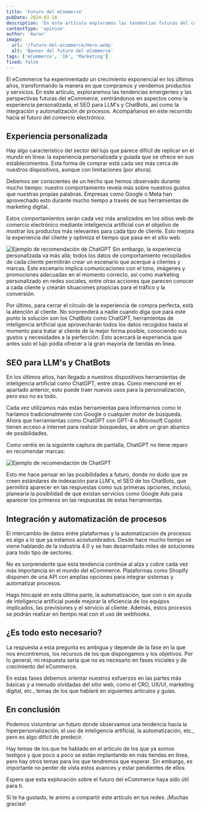 ```yaml
---
title: 'Futuro del eCommerce'
pubDate: 2024-03-18
description: 'En este artículo exploramos las tendencias futuras del comercio electrónico, centrándonos en la experiencia personalizada, el SEO para LLMs y ChatBots, y la integración y automatización de procesos.'
contentType: 'opinion'
author: 'Aaron'
image:
  url: '/futuro-del-ecommerce/Hero.webp'
  alt: 'Banner del futuro del eCommerce'
tags: ['eCommerce', 'IA', 'Marketing']
fixed: false
---
```


El eCommerce ha experimentado un crecimiento exponencial en los últimos años, transformando la manera en que compramos y vendemos productos y servicios. En este artículo, exploraremos las tendencias emergentes y las perspectivas futuras del eCommerce, centrándonos en aspectos como la experiencia personalizada, el SEO para LLM's y ChatBots, así como la integración y automatización de procesos. Acompáñanos en este recorrido hacia el futuro del comercio electrónico.

## Experiencia personalizada

Hay algo característico del sector del lujo que parece difícil de replicar en el mundo en línea: la experiencia personalizada y guiada que se ofrece en sus establecimientos. Esta forma de comprar está cada vez más cerca de nuestros dispositivos, aunque con limitaciones (por ahora).

Debemos ser conscientes de un hecho que hemos observado durante mucho tiempo: nuestro comportamiento revela más sobre nuestros gustos que nuestras propias palabras. Empresas como Google o Meta han aprovechado esto durante mucho tiempo a través de sus herramientas de marketing digital.

Estos comportamientos serán cada vez más analizados en los sitios web de comercio electrónico mediante inteligencia artificial con el objetivo de mostrar los productos más relevantes para cada tipo de cliente. Esto mejora la experiencia del cliente y optimiza el tiempo que pasa en el sitio web.

![Ejemplo de recomendación de ChatGPT](/futuro-del-ecommerce/ParaTi.webp)
Sin embargo, la experiencia personalizada va más allá; todos los datos de comportamiento recopilados de cada cliente permitirán crear un escenario que acerque a clientes y marcas. Este escenario implica comunicaciones con el tono, imágenes y promociones adecuadas en el momento correcto, así como marketing personalizado en redes sociales, entre otras acciones que parecen conocer a cada cliente y crearán situaciones propicias para el tráfico y la conversión.

Por último, para cerrar el círculo de la experiencia de compra perfecta, está la atención al cliente. No sorprenderá a nadie cuando diga que para este punto la solución son los ChatBots como ChatGPT, herramientas de inteligencia artificial que aprovecharán todos los datos recogidos hasta el momento para tratar al cliente de la mejor forma posible, conociendo sus gustos y necesidades a la perfección. Esto acercará la experiencia que antes solo el lujo podía ofrecer a la gran mayoría de tiendas en línea.

## SEO para LLM's y ChatBots

En los últimos años, han llegado a nuestros dispositivos herramientas de inteligencia artificial como ChatGPT, entre otras. Como mencioné en el apartado anterior, esto puede traer nuevos usos para la personalización, pero eso no es todo.

Cada vez utilizamos más estas herramientas para informarnos como lo haríamos tradicionalmente con Google o cualquier motor de búsqueda. Ahora que herramientas como ChatGPT con GPT-4 o Microsoft Copilot tienen acceso a internet para realizar búsquedas, se abre un gran abanico de posibilidades.

Como veréis en la siguiente captura de pantalla, ChatGPT no tiene reparo en recomendar marcas:

![Ejemplo de recomendación de ChatGPT](/futuro-del-ecommerce/ChatGPT.webp)

Esto me hace pensar en las posibilidades a futuro, donde no dudo que se creen estándares de indexación para LLM's, el SEO de los ChatBots, que permitirá aparecer en las respuestas como sus primeras opciones, incluso, planearía la posibilidad de que existan servicios como Google Ads para aparecer los primeros en las respuestas de estas herramientas.

## Integración y automatización de procesos

El intercambio de datos entre plataformas y la automatización de procesos es algo a lo que ya estamos acostumbrados. Desde hace mucho tiempo se viene hablando de la industria 4.0 y se han desarrollado miles de soluciones para todo tipo de sectores.

No es sorprendente que esta tendencia continúe al alza y cobre cada vez más importancia en el mundo del eCommerce. Plataformas como Shopify disponen de una API con amplias opciones para integrar sistemas y automatizar procesos.

Hago hincapié en esta última parte, la automatización, que con o sin ayuda de inteligencia artificial puede mejorar la eficiencia de los equipos implicados, las previsiones y el servicio al cliente. Además, estos procesos se podrán realizar en tiempo real con el uso de webhooks.

## ¿Es todo esto necesario?

La respuesta a esta pregunta es ambigua y depende de la fase en la que nos encontremos, los recursos de los que dispongamos y los objetivos. Por lo general, mi respuesta sería que no es necesario en fases iniciales y de crecimiento del eCommerce.

En estas fases debemos orientar nuestros esfuerzos en las partes más básicas y a menudo olvidadas del sitio web, como el CRO, UX/UI, marketing digital, etc., temas de los que hablaré en siguientes artículos y guías.

## En conclusión

Podemos vislumbrar un futuro donde observamos una tendencia hacia la hiperpersonalización, el uso de inteligencia artificial, la automatización, etc., pero es algo difícil de predecir.

Hay temas de los que he hablado en el artículo de los que ya somos testigos y que poco a poco se están implantando en más tiendas en línea, pero hay otros temas para los que tendremos que esperar. Sin embargo, es importante no perder de vista estos avances y estar pendientes de ellos.

Espero que esta exploración sobre el futuro del eCommerce haya sido útil para ti.

Si te ha gustado, te animo a compartir este artículo en tus redes. ¡Muchas gracias!
